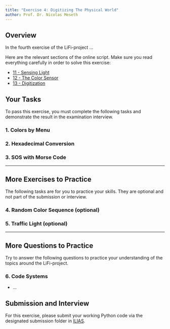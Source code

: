 ```yaml
---
title: "Exercise 4: Digitizing The Physical World"
author: Prof. Dr. Nicolas Meseth
---
```


## Overview

In the fourth exercise of the LiFi-project ...

Here are the relevant sections of the online script. Make sure you read everything carefully in order to solve this exercise:

-   [11 - Sensing Light](https://lifi.datalit.de/lifi-project/sensing-light)
-   [12 - The Color Sensor](https://lifi.datalit.de/lifi-project/the-color-sensor)
-   [13 - Digitization](https://lifi.datalit.de/lifi-project/digitization)

## Your Tasks

To pass this exercise, you must complete the following tasks and demonstrate the result in the examination interview.

### 1. Colors by Menu


### 2. Hexadecimal Conversion


### 3. SOS with Morse Code

------------------------------------------------------------------------

## More Exercises to Practice

The following tasks are for you to practice your skills. They are optional and not part of the submission or interview.

### 4. Random Color Sequence (optional)


### 5. Traffic Light (optional)


------------------------------------------------------------------------

## More Questions to Practice

Try to answer the following questions to practice your understanding of the topics around the LiFi-project.

### 6. Code Systems

- ...



## Submission and Interview

For this exercise, please submit your working Python code via the designated submission folder in [ILIAS](https://lms.hs-osnabrueck.de).
